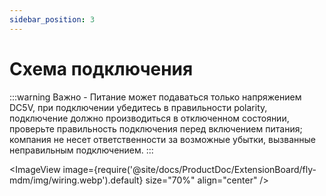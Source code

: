 ```yaml
---
sidebar_position: 3
---
```


# Схема подключения

:::warning Важно
    - Питание может подаваться только напряжением DC5V, при подключении убедитесь в правильности polarity, подключение должно производиться в отключенном состоянии, проверьте правильность подключения перед включением питания; компания не несет ответственности за возможные убытки, вызванные неправильным подключением.
:::

<ImageView image={require('@site/docs/ProductDoc/ExtensionBoard/fly-mdm/img/wiring.webp').default} size="70%" align="center" />
